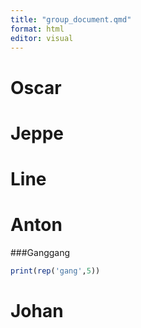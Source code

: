 ```yaml
---
title: "group_document.qmd"
format: html
editor: visual
---
```


# Oscar

# Jeppe

# Line

# Anton

###Ganggang
```r

print(rep('gang',5))


```



# Johan
